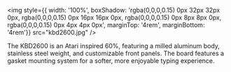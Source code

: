 

<img style={{ width: '100%', boxShadow: 'rgba(0,0,0,0.15) 0px 32px 32px 0px, rgba(0,0,0,0.15) 0px 16px 16px 0px, rgba(0,0,0,0.15) 0px 8px 8px 0px, rgba(0,0,0,0.15) 0px 4px 4px 0px', marginTop: '4rem', marginBottom: '4rem'}} src="kbd2600.jpg" />

The KBD2600 is an Atari inspired 60%, featuring a milled aluminum body, stainless steel weight, and customizable front panels. The board features a gasket mounting system for a softer, more enjoyable typing experience.

